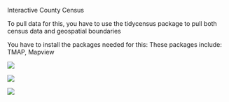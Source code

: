 ![]()Interactive County Census

To pull data for this, you have to use the tidycensus package to pull both census data and geospatial boundaries

You have to install the packages needed for this: These packages include: TMAP, Mapview

![](Code 1.png)

![](Code 2.png)

![](Screenshot 2023-12-14 at 11.23.26 PM.png)
